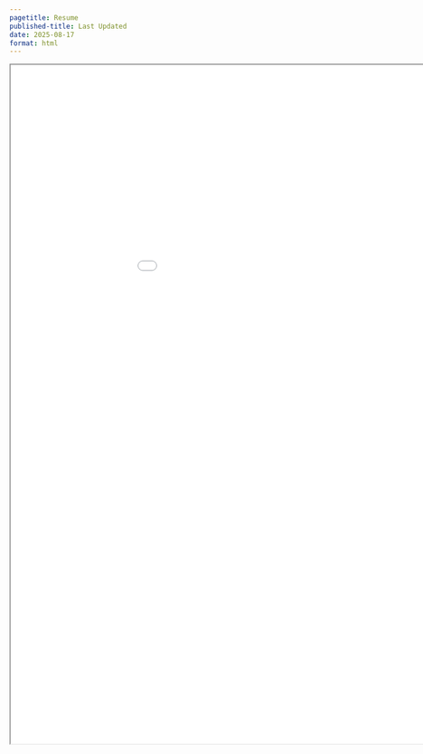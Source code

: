 ```yaml
---
pagetitle: Resume
published-title: Last Updated
date: 2025-08-17
format: html
---
```


<iframe
    width="1050"
    height="1200"
    src="../assets/pdfs/SubinaShakya_RESUME_updated2026.pdf">
</iframe>
